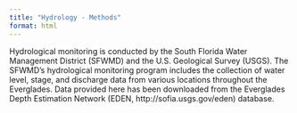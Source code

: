 ```yaml
---
title: "Hydrology - Methods"
format: html
---
```


Hydrological monitoring is conducted by the South Florida Water Management District (SFWMD) and the U.S. Geological Survey (USGS).
The SFWMD's hydrological monitoring program includes the collection of water level, stage, and discharge data from various locations throughout the Everglades.
Data provided here has been downloaded from the Everglades Depth Estimation Network (EDEN, http://sofia.usgs.gov/eden) database.
